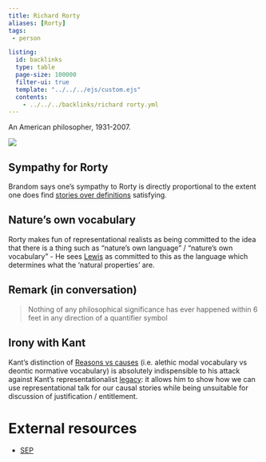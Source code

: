 ```yaml
---
title: Richard Rorty
aliases: [Rorty]
tags: 
 - person

listing:
  id: backlinks
  type: table
  page-size: 100000
  filter-ui: true
  template: "../../../ejs/custom.ejs"
  contents:
    - ../../../backlinks/richard rorty.yml
---
```


An American philosopher, 1931-2007.

![](/images/headshots/rorty.jpeg)

## Sympathy for Rorty
Brandom says one's sympathy to Rorty is directly proportional to the extent one does find [stories over definitions](/docs/phil/interaction/Having a nature or a history.html) satisfying.

## Nature's own vocabulary

Rorty makes fun of representational realists as being committed to the idea  that there is a thing such as "nature's own language" / "nature's own vocabulary"
   - He sees [Lewis](/docs/phil/people/David Lewis.html) as committed to this as the language which determines what the 'natural properties' are.

## Remark (in conversation)
> Nothing of any philosophical significance has ever happened within 6 feet in 
  any direction of a quantifier symbol

## Irony with Kant
Kant's distinction of [Reasons vs causes](/docs/phil/interaction/Reasons vs causes.html) (i.e. alethic modal vocabulary vs deontic normative vocabulary) is absolutely indispensible to his attack against Kant's representationalist [legacy](/docs/phil/Neokantianism.html): it allows him to show how we can use representational talk for our causal stories while being unsuitable for discussion of justification / entitlement.

# External resources
- [SEP](https://plato.stanford.edu/entries/rorty/)